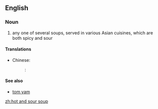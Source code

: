 ==English==

===Noun===
{{en-noun|head=[[hot]] [[and]] [[sour]] [[soup]]}}

# any one of several soups, served in various Asian cuisines, which are both spicy and sour

====Translations====
{{trans-top|Asian soup}}
* Chinese:
*: {{ttbc|cmn}}: {{t|cmn|酸辣汤|sc=Hani}}
{{trans-mid}}
{{trans-bottom}}

====See also====
* [[tom yam]]

[[zh:hot and sour soup]]